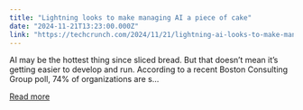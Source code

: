 ```yaml
---
title: "Lightning looks to make managing AI a piece of cake"
date: "2024-11-21T13:23:00.000Z"
link: "https://techcrunch.com/2024/11/21/lightning-ai-looks-to-make-managing-ai-a-piece-of-cake/"
---
```


AI may be the hottest thing since sliced bread. But that doesn&#8217;t mean it&#8217;s getting easier to develop and run. According to a recent Boston Consulting Group poll, 74% of organizations are s...

[Read more](https://techcrunch.com/2024/11/21/lightning-ai-looks-to-make-managing-ai-a-piece-of-cake/)
